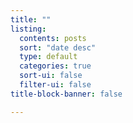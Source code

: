```yaml
---
title: ""
listing: 
  contents: posts
  sort: "date desc"
  type: default
  categories: true
  sort-ui: false
  filter-ui: false
title-block-banner: false

---
```



